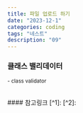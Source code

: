 ```yaml
---
title: 파일 업로드 하기
date: "2023-12-1"
categories: coding
tags: "네스트"
description: "09"
---
```


<HeadingNavigator />

### 클래스 밸리데이터
<small>- class validator</small>

<br />
#### 참고링크
[^1]: <Lnk text='Active Record vs Data Mapper' href='https://typeorm.io/active-record-data-mapper' />
[^2]: <Lnk text='Data Source Options' href='https://typeorm.io/data-source-options' />
